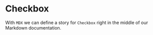 <!--- Checkbox.stories.mdx --->


<!--- This is your Story template function, shown here in React -->


<Meta title="MDX/Checkbox" component={Checkbox} />

# Checkbox

With `MDX` we can define a story for `Checkbox` right in the middle of our Markdown documentation.

<Canvas>
  <Story name="all checkboxes">
    <form>
      <Checkbox id="Unchecked" label="Unchecked" />
      <Checkbox id="Checked" label="Checked" checked />
      <Checkbox appearance="secondary" id="second" label="Secondary" checked />
    </form>
  </Story>
</Canvas>
